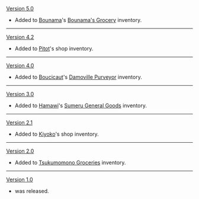 {{Change History/Header}}
[[Version 5.0]]
*Added to [[Bounama]]'s [[Bounama's Grocery]] inventory.
----
[[Version 4.2]]
*Added to [[Pitot]]'s shop inventory.
----
[[Version 4.0]]
*Added to [[Boucicaut]]'s [[Damoville Purveyor]] inventory.
----
[[Version 3.0]]
*Added to [[Hamawi]]'s [[Sumeru General Goods]] inventory.
----
[[Version 2.1]]
*Added to [[Kiyoko]]'s shop inventory.
----
[[Version 2.0]]
*Added to [[Tsukumomono Groceries]] inventory.
----
[[Version 1.0]]
*{{ROOTPAGENAME}} was released.